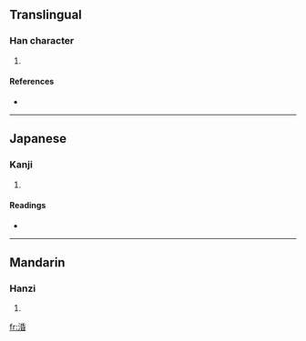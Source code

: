 ==Translingual==

===Han character===
{{Han char|rn=85|rad=水|as=08|sn=11|four=3216<sub>4</sub>|canj=水竹心日 (EHPA)}}

# {{defn|Han|sort=水08}}

====References====
* {{Han ref|kx=0628.250|dkj=17607|dj=1030.140|hdz=31656.040|uh=6DBD|ud=28093|bh=D5F7|bd=54775}}

----

==Japanese==

===Kanji===
{{ja-kanji|grade=|rs=水08}}

# {{defn|Japanese}}

====Readings====
* {{ja-readings|on=[[こん]] (kon)|kun=[[みだれる]] (midareru)}}

----

==Mandarin==

===Hanzi===
{{cmn-hanzi|pin=[[hūn]] ([[hun1]]), [[zhuō]] ([[zhuo1]])|wg=hun<sup>1</sup>, cho<sup>1</sup>}}

# {{defn|Mandarin}}

[[fr:涽]]